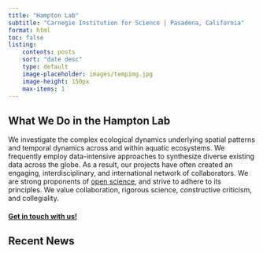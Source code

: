 ```yaml
---
title: "Hampton Lab"
subtitle: "Carnegie Institution for Science | Pasadena, California"
format: html
toc: false
listing: 
    contents: posts
    sort: "date desc"
    type: default
    image-placeholder: images/tempimg.jpg
    image-height: 150px
    max-items: 1
---
```


## What We Do in the Hampton Lab

We investigate the complex ecological dynamics underlying spatial patterns and temporal dynamics across and within aquatic ecosystems. We frequently employ data-intensive approaches to synthesize diverse existing data across the globe. As a result, our projects have often created an engaging, interdisciplinary, and international network of collaborators. We are strong proponents of [open science](https://esajournals.onlinelibrary.wiley.com/doi/full/10.1890/ES14-00402.1), and strive to adhere to its principles. We value collaboration, rigorous science, constructive criticism, and collegiality.

#### [Get in touch with us!](contact.qmd)

## Recent News

